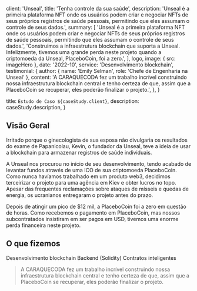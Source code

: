 
  client: 'Unseal',
  title: 'Tenha controle da sua saúde',
  description:
    'Unseal é a primeira plataforma NFT onde os usuários podem criar e negociar NFTs de seus próprios registros de saúde pessoais, permitindo que eles assumam o controle de seus dados.',
  summary: [
    'Unseal é a primeira plataforma NFT onde os usuários podem criar e negociar NFTs de seus próprios registros de saúde pessoais, permitindo que eles assumam o controle de seus dados.',
    'Construímos a infraestrutura blockchain que suporta a Unseal. Infelizmente, tivemos uma grande perda neste projeto quando a criptomoeda da Unseal, PlaceboCoin, foi a zero.',
  ],
  logo,
  image: { src: imageHero },
  date: '2022-10',
  service: 'Desenvolvimento blockchain',
  testimonial: {
    author: { name: 'Emily Selman', role: 'Chefe de Engenharia na Unseal' },
    content:
      'A CARAQUECODA fez um trabalho incrível construindo nossa infraestrutura blockchain central e tenho certeza de que, assim que a PlaceboCoin se recuperar, eles poderão finalizar o projeto.',
  },
}

  title: `Estudo de Caso ${caseStudy.client}`,
  description: caseStudy.description,
}

## Visão Geral

Irritado porque o ginecologista de sua esposa não divulgaria os resultados do exame de Papanicolau, Kevin, o fundador da Unseal, teve a ideia de usar a blockchain para armazenar registros de saúde individuais.

A Unseal nos procurou no início de seu desenvolvimento, tendo acabado de levantar fundos através de uma ICO de sua criptomoeda PlaceboCoin. Como nunca havíamos trabalhado em um produto web3, decidimos terceirizar o projeto para uma agência em Kiev e obter lucros no topo. Apesar das frequentes reclamações sobre ataques de mísseis e quedas de energia, os ucranianos entregaram o projeto antes do prazo.

Depois de atingir um pico de $12 mil, a PlaceboCoin foi a zero em questão de horas. Como recebemos o pagamento em PlaceboCoin, mas nossos subcontratados insistiram em ser pagos em USD, tivemos uma enorme perda financeira neste projeto.

## O que fizemos

<TagList>
  <TagListItem>Desenvolvimento blockchain</TagListItem>
  <TagListItem>Backend (Solidity)</TagListItem>
  <TagListItem>Contratos inteligentes</TagListItem>
</TagList>

<Blockquote
  author={{ name: 'Victor Nogueira', role: 'Fundador da CARAQUECODA' }}
  image={{ src: imageVictorNogueira }}
>
  A CARAQUECODA fez um trabalho incrível construindo nossa infraestrutura blockchain central e tenho certeza de que, assim que a PlaceboCoin se recuperar, eles poderão finalizar o projeto.
</Blockquote>

<StatList>
  <StatListItem value="34%" label="Menos transações" />
  <StatListItem value="10%" label="Transações mais lentas" />
  <StatListItem value="1000ms" label="Latência de transação" />
  <StatListItem value="3" label="Nós ativos" />
</StatList>